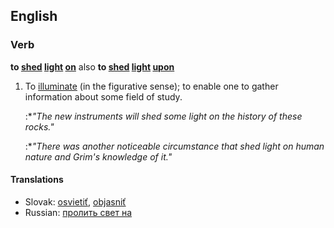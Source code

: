 ==English==

===Verb===
'''to [[shed]] [[light]] [[on]]''' also '''to [[shed]] [[light]] [[upon]]'''
#To [[illuminate]] (in the figurative sense); to enable one to gather information about some field of study.  
#:*''"The new instruments will shed some light on the history of these rocks."''
#:*''"There was another noticeable circumstance that shed light on human nature and Grim's knowledge of it."''

==== Translations ====
*Slovak: [[osvietiť]], [[objasniť]]
*Russian: [[пролить свет на]]
